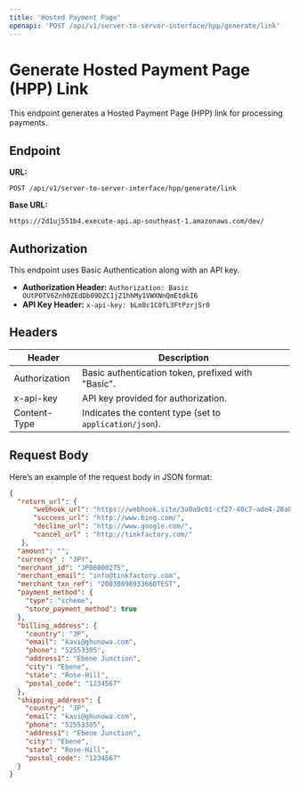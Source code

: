 ```yaml
---
title: 'Hosted Payment Page'
openapi: 'POST /api/v1/server-to-server-interface/hpp/generate/link'
---
```


# Generate Hosted Payment Page (HPP) Link

This endpoint generates a Hosted Payment Page (HPP) link for processing payments.

## Endpoint

**URL:**

`POST /api/v1/server-to-server-interface/hpp/generate/link`

**Base URL:**

`https://2d1uj551b4.execute-api.ap-southeast-1.amazonaws.com/dev/`

## Authorization

This endpoint uses Basic Authentication along with an API key.

- **Authorization Header:** `Authorization: Basic OUtPOTV6Znh0ZEdDb09DZC1jZ1hhMy1VWXNnQmEtdkI6`
- **API Key Header:** `x-api-key: bLm8c1C0fL3FtPzrjSr0`

## Headers

| Header         | Description                                                                 |
| -------------- | --------------------------------------------------------------------------- |
| Authorization  | Basic authentication token, prefixed with "Basic".                          |
| x-api-key      | API key provided for authorization.                                         |
| Content-Type   | Indicates the content type (set to `application/json`).                     |

## Request Body

Here’s an example of the request body in JSON format:

```json
{
  "return_url": { 
      "webhook_url": "https://webhook.site/3a0a9c01-cf27-40c7-ade4-28abdcba087b",
      "success_url": "http://www.bing.com/",
      "decline_url": "http://www.google.com/",
      "cancel_url" : "http://tinkfactory.com/"
   },
  "amount": "",
  "currency" : "JPY",
  "merchant_id": "JP00000275",
  "merchant_email": "info@tinkfactory.com",
  "merchant_txn_ref": "2003089893366DTEST",
  "payment_method": {
    "type": "scheme",
    "store_payment_method": true
  },
  "billing_address": {
    "country": "JP",
    "email": "kavi@ghunowa.com",
    "phone": "52553305",
    "address1": "Ebene Junction",
    "city": "Ebene",
    "state": "Rose-Hill",
    "postal_code": "1234567"
  },
  "shipping_address": {
    "country": "JP",
    "email": "kavi@ghunowa.com",
    "phone": "52553305",
    "address1": "Ebene Junction",
    "city": "Ebene",
    "state": "Rose-Hill",
    "postal_code": "1234567"
  }
}
